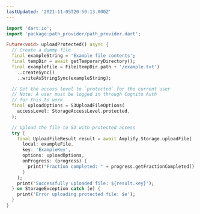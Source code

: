 ```yaml
---
lastUpdated: '2021-11-05T20:50:13.000Z'
---
```

```dart
import 'dart:io';
import 'package:path_provider/path_provider.dart';

Future<void> uploadProtected() async {
  // Create a dummy file
  final exampleString = 'Example file contents';
  final tempDir = await getTemporaryDirectory();
  final exampleFile = File(tempDir.path + '/example.txt')
    ..createSync()
    ..writeAsStringSync(exampleString);

  // Set the access level to `protected` for the current user
  // Note: A user must be logged in through Cognito Auth
  // for this to work.
  final uploadOptions = S3UploadFileOptions(
    accessLevel: StorageAccessLevel.protected,
  );

  // Upload the file to S3 with protected access
  try {
    final UploadFileResult result = await Amplify.Storage.uploadFile(
      local: exampleFile,
      key: 'ExampleKey',
      options: uploadOptions,
      onProgress: (progress) {
        print("Fraction completed: " + progress.getFractionCompleted().toString());
      }
    );
    print('Successfully uploaded file: ${result.key}');
  } on StorageException catch (e) {
    print('Error uploading protected file: $e');
  }
}
```
